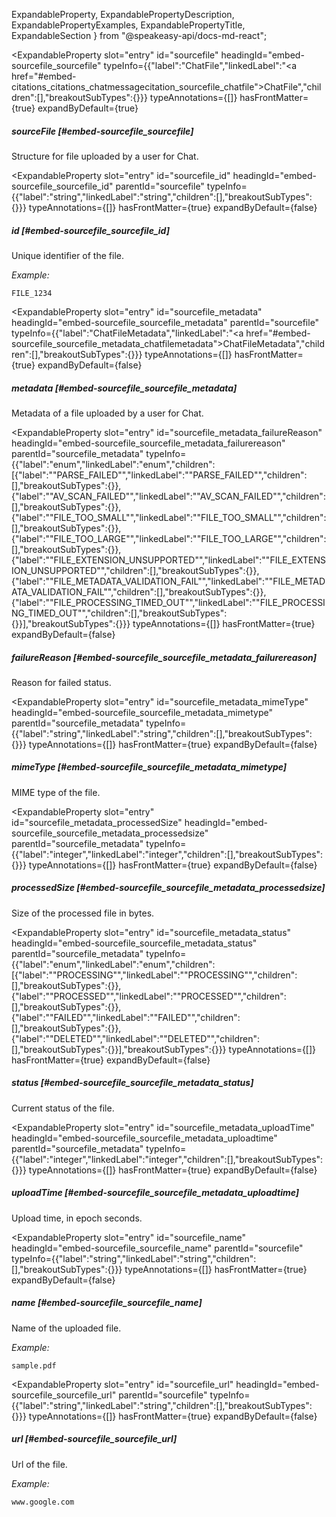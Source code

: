   ExpandableProperty,
  ExpandablePropertyDescription,
  ExpandablePropertyExamples,
  ExpandablePropertyTitle,
  ExpandableSection
} from "@speakeasy-api/docs-md-react";

<ExpandableSection>

<ExpandableProperty
  slot="entry"
  id="sourcefile"
  headingId="embed-sourcefile_sourcefile"
  typeInfo={{"label":"ChatFile","linkedLabel":"<a href=\"#embed-citations_citations_chatmessagecitation_sourcefile_chatfile\">ChatFile</a>","children":[],"breakoutSubTypes":{}}}
  typeAnnotations={[]}
  hasFrontMatter={true}
  expandByDefault={true}
>

<ExpandablePropertyTitle slot="title">

##### sourceFile [#embed-sourcefile_sourcefile]

</ExpandablePropertyTitle>

<ExpandablePropertyDescription slot="description">

Structure for file uploaded by a user for Chat.

</ExpandablePropertyDescription>

</ExpandableProperty>

<ExpandableProperty
  slot="entry"
  id="sourcefile_id"
  headingId="embed-sourcefile_sourcefile_id"
  parentId="sourcefile"
  typeInfo={{"label":"string","linkedLabel":"string","children":[],"breakoutSubTypes":{}}}
  typeAnnotations={[]}
  hasFrontMatter={true}
  expandByDefault={false}
>

<ExpandablePropertyTitle slot="title">

##### id [#embed-sourcefile_sourcefile_id]

</ExpandablePropertyTitle>

<ExpandablePropertyDescription slot="description">

Unique identifier of the file.

</ExpandablePropertyDescription>

<ExpandablePropertyExamples slot="examples">

_Example:_

```
FILE_1234
```

</ExpandablePropertyExamples>

</ExpandableProperty>

<ExpandableProperty
  slot="entry"
  id="sourcefile_metadata"
  headingId="embed-sourcefile_sourcefile_metadata"
  parentId="sourcefile"
  typeInfo={{"label":"ChatFileMetadata","linkedLabel":"<a href=\"#embed-sourcefile_sourcefile_metadata_chatfilemetadata\">ChatFileMetadata</a>","children":[],"breakoutSubTypes":{}}}
  typeAnnotations={[]}
  hasFrontMatter={true}
  expandByDefault={false}
>

<ExpandablePropertyTitle slot="title">

##### metadata [#embed-sourcefile_sourcefile_metadata]

</ExpandablePropertyTitle>

<ExpandablePropertyDescription slot="description">

Metadata of a file uploaded by a user for Chat.

</ExpandablePropertyDescription>

</ExpandableProperty>

<ExpandableProperty
  slot="entry"
  id="sourcefile_metadata_failureReason"
  headingId="embed-sourcefile_sourcefile_metadata_failurereason"
  parentId="sourcefile_metadata"
  typeInfo={{"label":"enum","linkedLabel":"enum","children":[{"label":"\"PARSE_FAILED\"","linkedLabel":"\"PARSE_FAILED\"","children":[],"breakoutSubTypes":{}},{"label":"\"AV_SCAN_FAILED\"","linkedLabel":"\"AV_SCAN_FAILED\"","children":[],"breakoutSubTypes":{}},{"label":"\"FILE_TOO_SMALL\"","linkedLabel":"\"FILE_TOO_SMALL\"","children":[],"breakoutSubTypes":{}},{"label":"\"FILE_TOO_LARGE\"","linkedLabel":"\"FILE_TOO_LARGE\"","children":[],"breakoutSubTypes":{}},{"label":"\"FILE_EXTENSION_UNSUPPORTED\"","linkedLabel":"\"FILE_EXTENSION_UNSUPPORTED\"","children":[],"breakoutSubTypes":{}},{"label":"\"FILE_METADATA_VALIDATION_FAIL\"","linkedLabel":"\"FILE_METADATA_VALIDATION_FAIL\"","children":[],"breakoutSubTypes":{}},{"label":"\"FILE_PROCESSING_TIMED_OUT\"","linkedLabel":"\"FILE_PROCESSING_TIMED_OUT\"","children":[],"breakoutSubTypes":{}}],"breakoutSubTypes":{}}}
  typeAnnotations={[]}
  hasFrontMatter={true}
  expandByDefault={false}
>

<ExpandablePropertyTitle slot="title">

##### failureReason [#embed-sourcefile_sourcefile_metadata_failurereason]

</ExpandablePropertyTitle>

<ExpandablePropertyDescription slot="description">

Reason for failed status.

</ExpandablePropertyDescription>

</ExpandableProperty>

<ExpandableProperty
  slot="entry"
  id="sourcefile_metadata_mimeType"
  headingId="embed-sourcefile_sourcefile_metadata_mimetype"
  parentId="sourcefile_metadata"
  typeInfo={{"label":"string","linkedLabel":"string","children":[],"breakoutSubTypes":{}}}
  typeAnnotations={[]}
  hasFrontMatter={true}
  expandByDefault={false}
>

<ExpandablePropertyTitle slot="title">

##### mimeType [#embed-sourcefile_sourcefile_metadata_mimetype]

</ExpandablePropertyTitle>

<ExpandablePropertyDescription slot="description">

MIME type of the file.

</ExpandablePropertyDescription>

</ExpandableProperty>

<ExpandableProperty
  slot="entry"
  id="sourcefile_metadata_processedSize"
  headingId="embed-sourcefile_sourcefile_metadata_processedsize"
  parentId="sourcefile_metadata"
  typeInfo={{"label":"integer","linkedLabel":"integer","children":[],"breakoutSubTypes":{}}}
  typeAnnotations={[]}
  hasFrontMatter={true}
  expandByDefault={false}
>

<ExpandablePropertyTitle slot="title">

##### processedSize [#embed-sourcefile_sourcefile_metadata_processedsize]

</ExpandablePropertyTitle>

<ExpandablePropertyDescription slot="description">

Size of the processed file in bytes.

</ExpandablePropertyDescription>

</ExpandableProperty>

<ExpandableProperty
  slot="entry"
  id="sourcefile_metadata_status"
  headingId="embed-sourcefile_sourcefile_metadata_status"
  parentId="sourcefile_metadata"
  typeInfo={{"label":"enum","linkedLabel":"enum","children":[{"label":"\"PROCESSING\"","linkedLabel":"\"PROCESSING\"","children":[],"breakoutSubTypes":{}},{"label":"\"PROCESSED\"","linkedLabel":"\"PROCESSED\"","children":[],"breakoutSubTypes":{}},{"label":"\"FAILED\"","linkedLabel":"\"FAILED\"","children":[],"breakoutSubTypes":{}},{"label":"\"DELETED\"","linkedLabel":"\"DELETED\"","children":[],"breakoutSubTypes":{}}],"breakoutSubTypes":{}}}
  typeAnnotations={[]}
  hasFrontMatter={true}
  expandByDefault={false}
>

<ExpandablePropertyTitle slot="title">

##### status [#embed-sourcefile_sourcefile_metadata_status]

</ExpandablePropertyTitle>

<ExpandablePropertyDescription slot="description">

Current status of the file.

</ExpandablePropertyDescription>

</ExpandableProperty>

<ExpandableProperty
  slot="entry"
  id="sourcefile_metadata_uploadTime"
  headingId="embed-sourcefile_sourcefile_metadata_uploadtime"
  parentId="sourcefile_metadata"
  typeInfo={{"label":"integer","linkedLabel":"integer","children":[],"breakoutSubTypes":{}}}
  typeAnnotations={[]}
  hasFrontMatter={true}
  expandByDefault={false}
>

<ExpandablePropertyTitle slot="title">

##### uploadTime [#embed-sourcefile_sourcefile_metadata_uploadtime]

</ExpandablePropertyTitle>

<ExpandablePropertyDescription slot="description">

Upload time, in epoch seconds.

</ExpandablePropertyDescription>

</ExpandableProperty>

<ExpandableProperty
  slot="entry"
  id="sourcefile_name"
  headingId="embed-sourcefile_sourcefile_name"
  parentId="sourcefile"
  typeInfo={{"label":"string","linkedLabel":"string","children":[],"breakoutSubTypes":{}}}
  typeAnnotations={[]}
  hasFrontMatter={true}
  expandByDefault={false}
>

<ExpandablePropertyTitle slot="title">

##### name [#embed-sourcefile_sourcefile_name]

</ExpandablePropertyTitle>

<ExpandablePropertyDescription slot="description">

Name of the uploaded file.

</ExpandablePropertyDescription>

<ExpandablePropertyExamples slot="examples">

_Example:_

```
sample.pdf
```

</ExpandablePropertyExamples>

</ExpandableProperty>

<ExpandableProperty
  slot="entry"
  id="sourcefile_url"
  headingId="embed-sourcefile_sourcefile_url"
  parentId="sourcefile"
  typeInfo={{"label":"string","linkedLabel":"string","children":[],"breakoutSubTypes":{}}}
  typeAnnotations={[]}
  hasFrontMatter={true}
  expandByDefault={false}
>

<ExpandablePropertyTitle slot="title">

##### url [#embed-sourcefile_sourcefile_url]

</ExpandablePropertyTitle>

<ExpandablePropertyDescription slot="description">

Url of the file.

</ExpandablePropertyDescription>

<ExpandablePropertyExamples slot="examples">

_Example:_

```
www.google.com
```

</ExpandablePropertyExamples>

</ExpandableProperty>

</ExpandableSection>